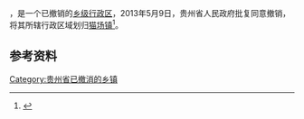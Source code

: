 '''{{PAGENAMEBASE}}'''，是{{PRC admin/fullname|52/05/24}}一个已撤销的[[乡级行政区|乡级行政区]]，2013年5月9日，贵州省人民政府批复同意撤销{{PAGENAMEBASE}}，将其所辖行政区域划归[[猫场镇_(织金县)|猫场镇]]<ref>{{Cite web |url=http://www.gzgov.gov.cn/xxgk/jbxxgk/fgwj/zfwj/qfh/201507/t20150703_298092.html |title=省人民政府关于同意毕节市织金县猫场镇营合乡合并设置新的猫场镇的批复（黔府函〔2013〕95号） |accessdate=2017-09-04 |archive-date=2017-09-05 |archive-url=https://web.archive.org/web/20170905010834/http://www.gzgov.gov.cn/xxgk/jbxxgk/fgwj/zfwj/qfh/201507/t20150703_298092.html |dead-url=yes }}</ref>。

== 参考资料 ==

{{reflist}}

{{行政区划小作品}}

[[Category:贵州省已撤消的乡镇|Category:贵州省已撤消的乡镇]]